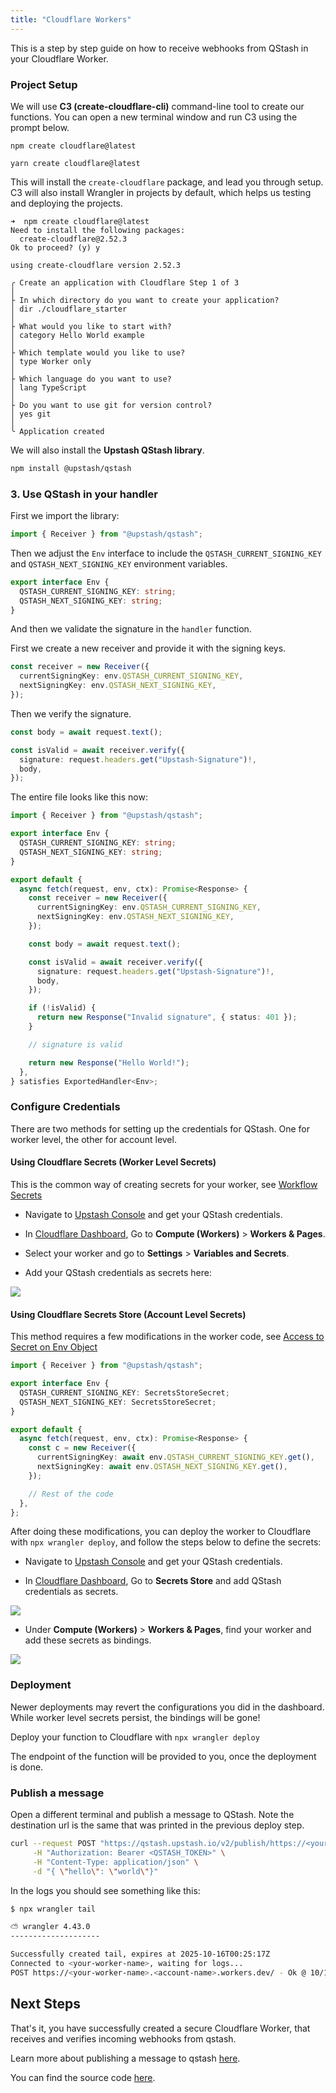 ```yaml
---
title: "Cloudflare Workers"
---
```


This is a step by step guide on how to receive webhooks from QStash in your
Cloudflare Worker.

### Project Setup

We will use **C3 (create-cloudflare-cli)** command-line tool to create our functions. You can open a new terminal window and run C3 using the prompt below.

<CodeGroup>

```shell npm
npm create cloudflare@latest
```

```shell yarn
yarn create cloudflare@latest
```

</CodeGroup>

This will install the `create-cloudflare` package, and lead you through setup. C3 will also install Wrangler in projects by default, which helps us testing and deploying the projects.

```text
➜  npm create cloudflare@latest
Need to install the following packages:
  create-cloudflare@2.52.3
Ok to proceed? (y) y

using create-cloudflare version 2.52.3

╭ Create an application with Cloudflare Step 1 of 3
│
├ In which directory do you want to create your application?
│ dir ./cloudflare_starter
│
├ What would you like to start with?
│ category Hello World example
│
├ Which template would you like to use?
│ type Worker only
│
├ Which language do you want to use?
│ lang TypeScript
│
├ Do you want to use git for version control?
│ yes git
│
╰ Application created
```

We will also install the **Upstash QStash library**.

```bash
npm install @upstash/qstash
```

### 3. Use QStash in your handler

First we import the library:

```ts src/index.ts
import { Receiver } from "@upstash/qstash";
```

Then we adjust the `Env` interface to include the `QSTASH_CURRENT_SIGNING_KEY`
and `QSTASH_NEXT_SIGNING_KEY` environment variables.

```ts src/index.ts
export interface Env {
  QSTASH_CURRENT_SIGNING_KEY: string;
  QSTASH_NEXT_SIGNING_KEY: string;
}
```

And then we validate the signature in the `handler` function.

First we create a new receiver and provide it with the signing keys.

```ts src/index.ts
const receiver = new Receiver({
  currentSigningKey: env.QSTASH_CURRENT_SIGNING_KEY,
  nextSigningKey: env.QSTASH_NEXT_SIGNING_KEY,
});
```

Then we verify the signature.

```ts src/index.ts
const body = await request.text();

const isValid = await receiver.verify({
  signature: request.headers.get("Upstash-Signature")!,
  body,
});
```

The entire file looks like this now:

```ts src/index.ts
import { Receiver } from "@upstash/qstash";

export interface Env {
  QSTASH_CURRENT_SIGNING_KEY: string;
  QSTASH_NEXT_SIGNING_KEY: string;
}

export default {
  async fetch(request, env, ctx): Promise<Response> {
    const receiver = new Receiver({
      currentSigningKey: env.QSTASH_CURRENT_SIGNING_KEY,
      nextSigningKey: env.QSTASH_NEXT_SIGNING_KEY,
    });

    const body = await request.text();

    const isValid = await receiver.verify({
      signature: request.headers.get("Upstash-Signature")!,
      body,
    });

    if (!isValid) {
      return new Response("Invalid signature", { status: 401 });
    }

    // signature is valid

    return new Response("Hello World!");
  },
} satisfies ExportedHandler<Env>;
```

### Configure Credentials

There are two methods for setting up the credentials for QStash. One for worker level, the other for account level.

#### Using Cloudflare Secrets (Worker Level Secrets)

This is the common way of creating secrets for your worker, see [Workflow Secrets](https://developers.cloudflare.com/workers/configuration/secrets/)

- Navigate to [Upstash Console](https://console.upstash.com) and get your QStash credentials.

- In [Cloudflare Dashboard](https://dash.cloudflare.com/), Go to **Compute (Workers)** > **Workers & Pages**.

- Select your worker and go to **Settings** > **Variables and Secrets**.

- Add your QStash credentials as secrets here:

<Frame>
  <img src="/img/cloudflare-integration/secrets.png" />
</Frame>

#### Using Cloudflare Secrets Store (Account Level Secrets)

This method requires a few modifications in the worker code, see [Access to Secret on Env Object](https://developers.cloudflare.com/secrets-store/integrations/workers/#3-access-the-secret-on-the-env-object)

```ts src/index.ts
import { Receiver } from "@upstash/qstash";

export interface Env {
  QSTASH_CURRENT_SIGNING_KEY: SecretsStoreSecret;
  QSTASH_NEXT_SIGNING_KEY: SecretsStoreSecret;
}

export default {
  async fetch(request, env, ctx): Promise<Response> {
    const c = new Receiver({
      currentSigningKey: await env.QSTASH_CURRENT_SIGNING_KEY.get(),
      nextSigningKey: await env.QSTASH_NEXT_SIGNING_KEY.get(),
    });

    // Rest of the code
  },
};
```

After doing these modifications, you can deploy the worker to Cloudflare with `npx wrangler deploy`, and
follow the steps below to define the secrets:

- Navigate to [Upstash Console](https://console.upstash.com) and get your QStash credentials.

- In [Cloudflare Dashboard](https://dash.cloudflare.com/), Go to **Secrets Store** and add QStash credentials as secrets.

<Frame>
  <img src="/img/cloudflare-integration/secrets-store.png" />
</Frame>

- Under **Compute (Workers)** > **Workers & Pages**, find your worker and add these secrets as bindings.

<Frame>
  <img src="/img/cloudflare-integration/add-binding.png" />
</Frame>

### Deployment

<Note>
  Newer deployments may revert the configurations you did in the dashboard.
  While worker level secrets persist, the bindings will be gone!
</Note>

Deploy your function to Cloudflare with `npx wrangler deploy`

The endpoint of the function will be provided to you, once the deployment is done.

### Publish a message

Open a different terminal and publish a message to QStash. Note the destination
url is the same that was printed in the previous deploy step.

```bash
curl --request POST "https://qstash.upstash.io/v2/publish/https://<your-worker-name>.<account-name>.workers.dev" \
     -H "Authorization: Bearer <QSTASH_TOKEN>" \
     -H "Content-Type: application/json" \
     -d "{ \"hello\": \"world\"}"
```

In the logs you should see something like this:

```bash
$ npx wrangler tail

⛅️ wrangler 4.43.0
--------------------

Successfully created tail, expires at 2025-10-16T00:25:17Z
Connected to <your-worker-name>, waiting for logs...
POST https://<your-worker-name>.<account-name>.workers.dev/ - Ok @ 10/15/2025, 10:34:55 PM
```

## Next Steps

That's it, you have successfully created a secure Cloudflare Worker, that
receives and verifies incoming webhooks from qstash.

Learn more about publishing a message to qstash [here](/qstash/howto/publishing).

You can find the source code [here](https://github.com/upstash/qstash-examples/tree/main/cloudflare-workers).
